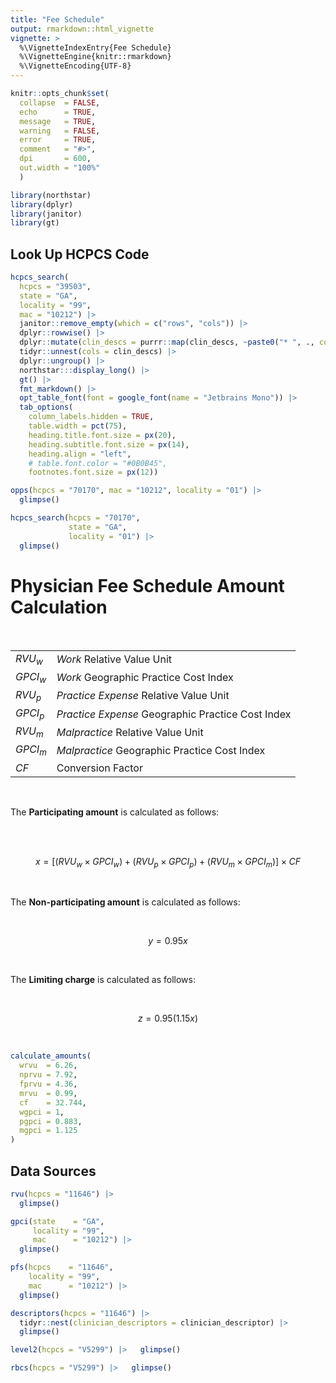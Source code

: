 ```yaml
---
title: "Fee Schedule"
output: rmarkdown::html_vignette
vignette: >
  %\VignetteIndexEntry{Fee Schedule}
  %\VignetteEngine{knitr::rmarkdown}
  %\VignetteEncoding{UTF-8}
---
```


```r
knitr::opts_chunk$set(
  collapse  = FALSE,
  echo      = TRUE,
  message   = TRUE, 
  warning   = FALSE,
  error     = TRUE,
  comment   = "#>",
  dpi       = 600, 
  out.width = "100%"
  )
```

```r
library(northstar)
library(dplyr)
library(janitor)
library(gt)
```

## Look Up HCPCS Code

```r
hcpcs_search(
  hcpcs = "39503", 
  state = "GA", 
  locality = "99",
  mac = "10212") |> 
  janitor::remove_empty(which = c("rows", "cols")) |>
  dplyr::rowwise() |>
  dplyr::mutate(clin_descs = purrr::map(clin_descs, ~paste0("* ", ., collapse = "\n"))) |>
  tidyr::unnest(cols = clin_descs) |>
  dplyr::ungroup() |> 
  northstar:::display_long() |>
  gt() |>
  fmt_markdown() |> 
  opt_table_font(font = google_font(name = "Jetbrains Mono")) |>
  tab_options(
    column_labels.hidden = TRUE,
    table.width = pct(75),
    heading.title.font.size = px(20),
    heading.subtitle.font.size = px(14),
    heading.align = "left",
    # table.font.color = "#0B0B45",
    footnotes.font.size = px(12))
```


```r
opps(hcpcs = "70170", mac = "10212", locality = "01") |> 
  glimpse()
```


```r
hcpcs_search(hcpcs = "70170", 
             state = "GA", 
             locality = "01") |> 
  glimpse()
```


# Physician Fee Schedule Amount Calculation
<br>

|          |                                                   |
|----------|---------------------------------------------------|
| $RVU_w$  | *Work* Relative Value Unit                        |
| $GPCI_w$ | *Work* Geographic Practice Cost Index             |
| $RVU_p$  | *Practice Expense* Relative Value Unit            |
| $GPCI_p$ | *Practice Expense* Geographic Practice Cost Index |
| $RVU_m$  | *Malpractice* Relative Value Unit                 |
| $GPCI_m$ | *Malpractice* Geographic Practice Cost Index      |
| $CF$     | Conversion Factor                                 |

<br>

The __Participating amount__ is calculated as follows:

<br><br>

$$x = [(RVU_w \times GPCI_w) + (RVU_p \times GPCI_p) + (RVU_m \times GPCI_m)] \times CF$$

<br>

The __Non-participating amount__ is calculated as follows:

<br>

$$ y = 0.95x$$

<br>

The __Limiting charge__ is calculated as follows:

<br>

$$ z = 0.95(1.15x)$$

<br>


```r
calculate_amounts(
  wrvu  = 6.26,
  nprvu = 7.92,
  fprvu = 4.36,
  mrvu  = 0.99,
  cf    = 32.744,
  wgpci = 1,
  pgpci = 0.883,
  mgpci = 1.125
)
```

## Data Sources

```r
rvu(hcpcs = "11646") |> 
  glimpse()
```

```r
gpci(state    = "GA",
     locality = "99",
     mac      = "10212") |> 
  glimpse()
```

```r
pfs(hcpcs    = "11646", 
    locality = "99",
    mac      = "10212") |> 
  glimpse()
```


```r
descriptors(hcpcs = "11646") |> 
  tidyr::nest(clinician_descriptors = clinician_descriptor) |> 
  glimpse()
```



```r
level2(hcpcs = "V5299") |>   glimpse()
```

```r
rbcs(hcpcs = "V5299") |>   glimpse()
```

